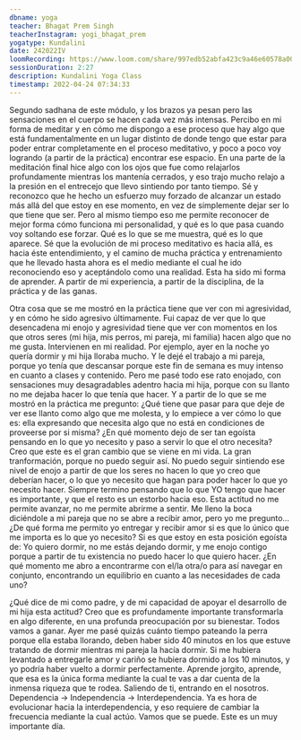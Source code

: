 ```yaml
---
dbname: yoga
teacher: Bhagat Prem Singh
teacherInstagram: yogi_bhagat_prem
yogatype: Kundalini
date: 242022IV
loomRecording: https://www.loom.com/share/997edb52abfa423c9a46e60578a00528
sessionDuration: 2:27
description: Kundalini Yoga Class
timestamp: 2022-04-24 07:34:33
---
```


Segundo sadhana de este módulo, y los brazos ya pesan pero las sensaciones en el cuerpo se hacen cada vez más intensas. Percibo en mi forma de meditar y en cómo me dispongo a ese proceso que hay algo que está fundamentalmente en un lugar distinto de donde tengo que estar para poder entrar completamente en el proceso meditativo, y poco a poco voy logrando (a partir de la práctica) encontrar ese espacio. En una parte de la meditación final hice algo con los ojos que fue como relajarlos profundamente mientras los mantenía cerrados, y eso trajo mucho relajo a la presión en el entrecejo que llevo sintiendo por tanto tiempo. Sé y reconozco que he hecho un esfuerzo muy forzado de alcanzar un estado más allá del que estoy en ese momento, en vez de simplemente dejar ser lo que tiene que ser. Pero al mismo tiempo eso me permite reconocer de mejor forma cómo funciona mi personalidad, y qué es lo que pasa cuando voy soltando ese forzar. Qué es lo que se me muestra, qué es lo que aparece. Sé que la evolución de mi proceso meditativo es hacia allá, es hacia éste entendimiento, y el camino de mucha práctica y entrenamiento que he llevado hasta ahora es el medio mediante el cual he ido reconociendo eso y aceptándolo como una realidad. Esta ha sido mi forma de aprender. A partir de mi experiencia, a partir de la disciplina, de la práctica y de las ganas.

Otra cosa que se me mostró en la práctica tiene que ver con mi agresividad, y en cómo he sido agresivo últimamente. Fui capaz de ver que lo que desencadena mi enojo y agresividad tiene que ver con momentos en los que otros seres (mi hija, mis perros, mi pareja, mi familia) hacen algo que no me gusta. Intervienen en mi realidad. Por ejemplo, ayer en la noche yo quería dormir y mi hija lloraba mucho. Y le dejé el trabajo a mi pareja, porque yo tenía que descansar porque este fin de semana es muy intenso en cuanto a clases y contenido. Pero me pasé todo ese rato enojado, con sensaciones muy desagradables adentro hacia mi hija, porque con su llanto no me dejaba hacer lo que tenía que hacer. Y a partir de lo que se me mostró en la práctica me pregunto: ¿Qué tiene que pasar para que deje de ver ese llanto como algo que me molesta, y lo empiece a ver cómo lo que es: ella expresando que necesita algo que no está en condiciones de proveerse por si misma? ¿En qué momento dejo de ser tan egoísta pensando en lo que yo necesito y paso a servir lo que el otro necesita? Creo que este es el gran cambio que se viene en mi vida. La gran tranformación, porque no puedo seguir así. No puedo seguir sintiendo ese nivel de enojo a partir de que los seres no hacen lo que yo creo que deberían hacer, o lo que yo necesito que hagan para poder hacer lo que yo necesito hacer. Siempre termino pensando que lo que YO tengo que hacer es importante, y que el resto es un estorbo hacia eso. Esta actitud no me permite avanzar, no me permite abrirme a sentir. Me lleno la boca diciéndole a mi pareja que no se abre a recibir amor, pero yo me pregunto... ¿De qué forma me permito yo entregar y recibir amor si es que lo único que me importa es lo que yo necesito? Si es que estoy en esta posición egoísta de: Yo quiero dormir, no me estás dejando dormir, y me enojo contigo porque a partir de tu existencia no puedo hacer lo que quiero hacer. ¿En qué momento me abro a encontrarme con el/la otra/o para así navegar en conjunto, encontrando un equilibrio en cuanto a las necesidades de cada uno?

¿Qué dice de mi como padre, y de mi capacidad de apoyar el desarrollo de mi hija esta actitud? Creo que es profundamente importante transformarla en algo diferente, en una profunda preocupación por su bienestar. Todos vamos a ganar. Ayer me pasé quizás cuánto tiempo pateando la perra porque ella estaba llorando, deben haber sido 40 minutos en los que estuve tratando de dormir mientras mi pareja la hacía dormir. Si me hubiera levantado a entregarle amor y cariño se hubiera dormido a los 10 minutos, y yo podría haber vuelto a dormir perfectamente. Aprende jorgito, aprende, que esa es la única forma mediante la cual te vas a dar cuenta de la inmensa riqueza que te rodea. Saliendo de ti, entrando en el nosotros. Dependencia -> Independencia -> Interdependencia. Ya es hora de evolucionar hacia la interdependencia, y eso requiere de cambiar la frecuencia mediante la cual actúo. Vamos que se puede. Este es un muy importante día.
